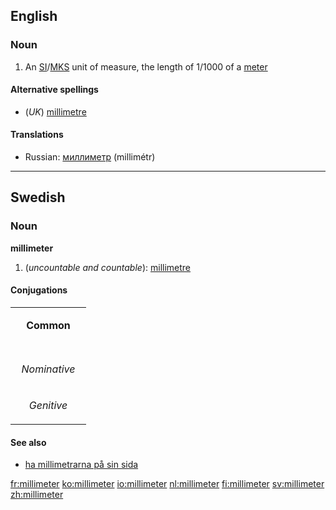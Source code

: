 ==English==
===Noun===
#{{US}} An [[SI#Abbreviation|SI]]/[[MKS]] unit of measure, the length of 1/1000 of a [[meter]]

====Alternative spellings====
*(''UK'') [[millimetre]]

====Translations====
*Russian: [[миллиметр]] (millimétr) {{m}}


----

==Swedish==

===Noun===
'''millimeter''' {{c}}

#(''uncountable and countable''): [[millimetre]]

====Conjugations====
{| border=1 cellspacing=0
| bgcolor="#FFFFF0" colspan=5 align=center | '''Common'''
|-
|- bgcolor="#FFFFF0" align=center
! rowspan=2 | 
| colspan=2 width=105| Singular 
| colspan=2 | Plural
|- bgcolor="#FFFFF0" align=center
| width=105 | ''Indefinite'' 
| width=105 | ''Definite'' 
| width=105 |  ''Indefinite'' 
|  width=105 | ''Definite''
|- align=center
| width=105 bgcolor="#FFFFF0" | ''Nominative'' 
| [[millimeter]]
| [[millimetern]]
| [[millimetrar]]
| [[millimetrarna]]
|- align=center
| width=105 bgcolor="#FFFFF0" | ''Genitive'' 
| [[millimeters]]
| [[millimeterns]]
| [[millimetrars]]
| [[millimetrarnas]]
|}

====See also====
*[[ha millimetrarna på sin sida]]

[[fr:millimeter]]
[[ko:millimeter]]
[[io:millimeter]]
[[nl:millimeter]]
[[fi:millimeter]]
[[sv:millimeter]]
[[zh:millimeter]]